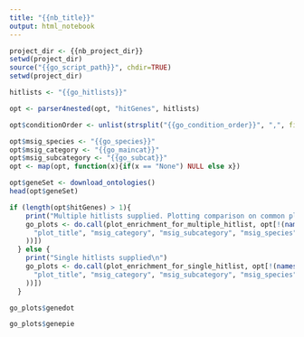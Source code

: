 ```yaml
---
title: "{{nb_title}}"
output: html_notebook
---
```


```r
project_dir <- {{nb_project_dir}}
setwd(project_dir)
source("{{go_script_path}}", chdir=TRUE)
setwd(project_dir)
```

```r
hitlists <- "{{go_hitlists}}"

opt <- parser4nested(opt, "hitGenes", hitlists)

opt$conditionOrder <- unlist(strsplit("{{go_condition_order}}", ",", fixed=TRUE))

opt$msig_species <- "{{go_species}}"
opt$msig_category <- "{{go_maincat}}"
opt$msig_subcategory <- "{{go_subcat}}"
opt <- map(opt, function(x){if(x == "None") NULL else x})
```

```r
opt$geneSet <- download_ontologies()
head(opt$geneSet)
```

```r
if (length(opt$hitGenes) > 1){
    print("Multiple hitlists supplied. Plotting comparison on common plot\n")
    go_plots <- do.call(plot_enrichment_for_multiple_hitlist, opt[!(names(opt) %in% c(
      "plot_title", "msig_category", "msig_subcategory", "msig_species", "outPrefix", "commandRpath", "outFile"
    ))])
  } else {
    print("Single hitlists supplied\n")
    go_plots <- do.call(plot_enrichment_for_single_hitlist, opt[!(names(opt) %in% c(
      "plot_title", "msig_category", "msig_subcategory", "msig_species", "outPrefix", "commandRpath", "outFile"
    ))])
  }
```

```r
go_plots$genedot
```
```r
go_plots$genepie
```